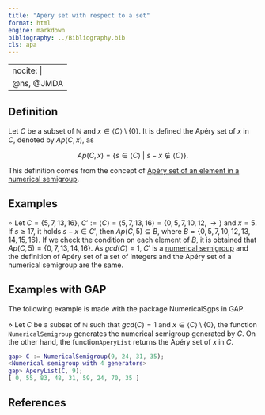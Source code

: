```yaml
---
title: "Apéry set with respect to a set"
format: html
engine: markdown
bibliography: ../Bibliography.bib
cls: apa
---
```


---
nocite: |
  @ns, @JMDA
---

<!-- Definición de Num. Sem. -->

## Definition

Let $C$ be a subset of $\mathbb{N}$ and $x \in \langle C \rangle \setminus \{0\}$. It is defined the Apéry set of $x$ in $C$, denoted by $Ap(C,x)$, as

$$
Ap(C,x) = \{s \in \langle C \rangle ~ | ~ s - x \not \in \langle C \rangle \}.
$$

This definition comes from the concept of [Apéry set of an element in a numerical semigroup](Apery-set.qmd).

## Examples

$\circ$ Let $C = \{5, 7, 13, 16 \}$, $C' := \langle C \rangle = \langle 5, 7, 13, 16 \rangle = \{0, 5, 7, 10, 12, \rightarrow \}$ and $x = 5$. If $s \ge 17$, it holds $s - x \in C'$, then $Ap(C, 5) \subseteq B$, where $B = \{0, 5, 7, 10, 12, 13, 14, 15, 16\}$. If we check the condition on each element of $B$, it is obtained that $Ap(C, 5) = \{0, 7, 13, 14, 16\}$. As $gcd(C) = 1$, $C'$ is a [numerical semigroup](Numerical-semigroup.qmd) and the definition of Apéry set of a set of integers and the Apéry set of a numerical semigroup are the same.

## Examples with GAP

The following example is made with the package NumericalSgps in GAP.

$\diamond$ Let $C$ be a subset of $\mathbb{N}$ such that $gcd(C) = 1$ and $x \in \langle C \rangle \setminus \{0\}$, the function `NumericalSemigroup` generates the numerical semigroup generated by $C$. On the other hand, the function`AperyList` returns the Apéry set of $x$ in $C$.

``` gap
gap> C := NumericalSemigroup(9, 24, 31, 35);
<Numerical semigroup with 4 generators>
gap> AperyList(C, 9);
[ 0, 55, 83, 48, 31, 59, 24, 70, 35 ]
```

## References

::: {#refs}

:::